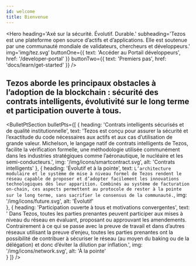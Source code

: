 ```yaml
---
id: welcome
title: Bienvenue
---
```




<Hero
    heading='Axé sur la sécurité. Évolutif. Durable.'
    subheading='Tezos est une plateforme open source d’actifs et d’applications. Elle est soutenue par une communauté mondiale de validateurs, chercheurs et développeurs.'
    img='img/tez.svg'
    buttonOne={{
        text: 'Accéder au Portail développeurs',
        href: '/developer-portal'
    }}
    buttonTwo={{
        text: 'Premiers pas',
        href: 'docs/learn/get-started'
    }}
/>

<Wrapper bg={colors.lightGrey} padded center id="key-barriers">

## Tezos aborde les principaux obstacles à l’adoption de la blockchain : sécurité des contrats intelligents, évolutivité sur le long terme et participation ouverte à tous.

</Wrapper>

<BulletPtSection
    bulletPts={[
        {
            heading: 'Contrats intelligents sécurisés et de qualité institutionnelle',
            text: 'Tezos est conçu pour assurer la sécurité et l’exactitude du code nécessaires aux actifs et aux cas d’utilisation de grande valeur. Michelson, le langage natif de contrats intelligents de Tezos, facilite la vérification formelle, une méthodologie utilisée communément dans les industries stratégiques comme l’aéronautique, le nucléaire et les semi-conducteurs.',
            img: '/img/icons/smartcontract.svg',
            alt: 'Contrats intelligents'
        },
        {
            heading: 'Évolutif et à la pointe',
            text: `L’architecture modulaire et le système de mise à niveau formel de Tezos rendent le réseau capable de proposer et d’adopter facilement les innovations technologiques dès leur apparition. Combinés au système de facturation on-chain, ces aspects permettent au protocole de rester à la pointe sur le long terme, sans sacrifier le consensus de la communauté.`,
            img: '/img/icons/future.svg',
            alt: 'Évolutif'   
        },
        {
            heading: 'Participation ouverte à tous et motivations convergentes',
            text: ' Dans Tezos, toutes les parties prenantes peuvent participer aux mises à niveau du réseau en évaluant, proposant ou approuvant les amendements. Contrairement à ce qui se passe avec la preuve de travail et dans d’autres réseaux utilisant la preuve d’enjeu, toutes les parties prenantes ont la possibilité de contribuer à sécuriser le réseau (au moyen du baking ou de la délégation) et donc d’éviter la dilution par inflation.',
            img: '/img/icons/network.svg',
            alt: 'À la pointe'   
        }
    ]}
/>